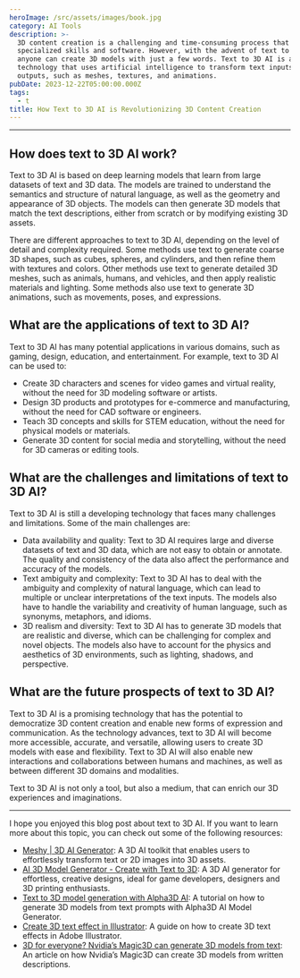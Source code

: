 ```yaml
---
heroImage: /src/assets/images/book.jpg
category: AI Tools
description: >-
  3D content creation is a challenging and time-consuming process that requires
  specialized skills and software. However, with the advent of text to 3D AI,
  anyone can create 3D models with just a few words. Text to 3D AI is a
  technology that uses artificial intelligence to transform text inputs into 3D
  outputs, such as meshes, textures, and animations.
pubDate: 2023-12-22T05:00:00.000Z
tags:
  - t
title: How Text to 3D AI is Revolutionizing 3D Content Creation
---
```


---

## How does text to 3D AI work?

Text to 3D AI is based on deep learning models that learn from large datasets of text and 3D data. The models are trained to understand the semantics and structure of natural language, as well as the geometry and appearance of 3D objects. The models can then generate 3D models that match the text descriptions, either from scratch or by modifying existing 3D assets.

There are different approaches to text to 3D AI, depending on the level of detail and complexity required. Some methods use text to generate coarse 3D shapes, such as cubes, spheres, and cylinders, and then refine them with textures and colors. Other methods use text to generate detailed 3D meshes, such as animals, humans, and vehicles, and then apply realistic materials and lighting. Some methods also use text to generate 3D animations, such as movements, poses, and expressions.

## What are the applications of text to 3D AI?

Text to 3D AI has many potential applications in various domains, such as gaming, design, education, and entertainment. For example, text to 3D AI can be used to:

- Create 3D characters and scenes for video games and virtual reality, without the need for 3D modeling software or artists.
- Design 3D products and prototypes for e-commerce and manufacturing, without the need for CAD software or engineers.
- Teach 3D concepts and skills for STEM education, without the need for physical models or materials.
- Generate 3D content for social media and storytelling, without the need for 3D cameras or editing tools.

## What are the challenges and limitations of text to 3D AI?

Text to 3D AI is still a developing technology that faces many challenges and limitations. Some of the main challenges are:

- Data availability and quality: Text to 3D AI requires large and diverse datasets of text and 3D data, which are not easy to obtain or annotate. The quality and consistency of the data also affect the performance and accuracy of the models.
- Text ambiguity and complexity: Text to 3D AI has to deal with the ambiguity and complexity of natural language, which can lead to multiple or unclear interpretations of the text inputs. The models also have to handle the variability and creativity of human language, such as synonyms, metaphors, and idioms.
- 3D realism and diversity: Text to 3D AI has to generate 3D models that are realistic and diverse, which can be challenging for complex and novel objects. The models also have to account for the physics and aesthetics of 3D environments, such as lighting, shadows, and perspective.

## What are the future prospects of text to 3D AI?

Text to 3D AI is a promising technology that has the potential to democratize 3D content creation and enable new forms of expression and communication. As the technology advances, text to 3D AI will become more accessible, accurate, and versatile, allowing users to create 3D models with ease and flexibility. Text to 3D AI will also enable new interactions and collaborations between humans and machines, as well as between different 3D domains and modalities.

Text to 3D AI is not only a tool, but also a medium, that can enrich our 3D experiences and imaginations.

---

I hope you enjoyed this blog post about text to 3D AI. If you want to learn more about this topic, you can check out some of the following resources:

- [Meshy | 3D AI Generator](https://www.meshy.ai/): A 3D AI toolkit that enables users to effortlessly transform text or 2D images into 3D assets.
- [AI 3D Model Generator - Create with Text to 3D](https://www.sloyd.ai/): A 3D AI generator for effortless, creative designs, ideal for game developers, designers and 3D printing enthusiasts.
- [Text to 3D model generation with Alpha3D AI](https://www.alpha3d.io/text-to-3d-ai-model-generation/): A tutorial on how to generate 3D models from text prompts with Alpha3D AI Model Generator.
- [Create 3D text effect in Illustrator](https://helpx.adobe.com/illustrator/using/create-3D-text.html): A guide on how to create 3D text effects in Adobe Illustrator.
- [3D for everyone? Nvidia’s Magic3D can generate 3D models from text](https://arstechnica.com/information-technology/2022/11/nvidias-magic3d-creates-3d-models-from-written-descriptions-thanks-to-ai/): An article on how Nvidia’s Magic3D can create 3D models from written descriptions.
